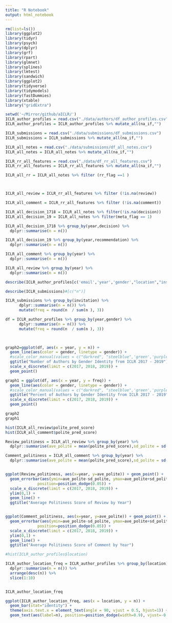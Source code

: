 ```yaml
---
title: "R Notebook"
output: html_notebook
---
```


```r
rm(list=ls())
library(ggplot2)
library(tidyr)
library(psych)
library(dplyr)
library(grf)
library(rpart)
library(glmnet)
library(splines)
library(lmtest)
library(sandwich)
library(ggplot2)
library(tidyverse)
library(tidymodels)
library(fastDummies)
library(xtable)
library("gridExtra") 
```
```r
setwd('~/Mirror/github/aICLR/')
ICLR_author_profiles = read.csv("./data/authors/df_author_profiles.csv")
ICLR_author_profiles = ICLR_author_profiles %>% mutate_all(na_if,"")

ICLR_submissions = read.csv("./data/submissions/df_submissions.csv")
ICLR_submissions = ICLR_submissions %>% mutate_all(na_if,"")

ICLR_all_notes = read.csv("./data/submissions/df_all_notes.csv")
ICLR_all_notes = ICLR_all_notes %>% mutate_all(na_if,"")

ICLR_rr_all_features = read.csv("./data/df_rr_all_features.csv")
ICLR_rr_all_features = ICLR_rr_all_features %>% mutate_all(na_if,"")
```
```r
ICLR_all_rr = ICLR_all_notes %>% filter (rr_flag ==1 )



ICLR_all_review = ICLR_rr_all_features %>% filter (!is.na(review))

ICLR_all_comment = ICLR_rr_all_features %>% filter (!is.na(comment))

ICLR_all_decision_1718 = ICLR_all_notes %>% filter(!is.na(decision))
ICLR_all_decision_19 = ICLR_all_notes %>% filter(meta_flag == 1)

ICLR_all_decision_1718 %>% group_by(year,decision) %>%
  dplyr::summarise(n = n())

ICLR_all_decision_19 %>% group_by(year,recommendation) %>%
  dplyr::summarise(n = n())

ICLR_all_comment %>% group_by(year) %>%
  dplyr::summarise(n = n()) 

ICLR_all_review %>% group_by(year) %>%
  dplyr::summarise(n = n()) 

```

```r

describe(ICLR_author_profiles[c('email','year','gender',"location","institution", "X2017_position", "X2018_position", "X2019_position" )])[c("n")]

```
```r

describe(ICLR_submissions)#[c("n")]

```
```r
ICLR_submissions %>% group_by(invitation) %>%
      dplyr::summarise(n = n()) %>%
      mutate(freq = round(n  / sum(n ), 3))
```




```r
df = ICLR_author_profiles %>% group_by(year,gender) %>%
      dplyr::summarise(n = n()) %>%
      mutate(freq = round(n  / sum(n ), 3))
  


graph2=ggplot(df, aes(x = year, y = n)) + 
  geom_line(aes(color = gender, linetype = gender)) + 
  #scale_color_manual(values = c("darkred", "steelblue",'green','purple')) +
  ggtitle("Number of Authors by Gender Identity from ICLR 2017 - 2019") +
  scale_x_discrete(limit = c(2017, 2018, 2019)) +
  geom_point()

graph1 = ggplot(df, aes(x = year, y = freq)) + 
  geom_line(aes(color = gender, linetype = gender)) + 
  #scale_color_manual(values = c("darkred", "steelblue",'green','purple')) +
  ggtitle("Percent of Authors by Gender Identity from ICLR 2017 - 2019")+
  scale_x_discrete(limit = c(2017, 2018, 2019)) + 
  geom_point()

graph2
graph1
```

```r

hist(ICLR_all_review$polite_pred_score)
hist(ICLR_all_comment$polite_pred_score)

Review_politiness = ICLR_all_review %>% group_by(year) %>%
  dplyr::summarise(ave_polite = mean(polite_pred_score),sd_polite = sd(polite_pred_score))

Comment_politiness = ICLR_all_comment %>% group_by(year) %>%
  dplyr::summarise(ave_polite = mean(polite_pred_score),sd_polite = sd(polite_pred_score))


ggplot(Review_politiness, aes(x=year, y=ave_polite)) + geom_point() +
  geom_errorbar(aes(ymin=ave_polite-sd_polite, ymax=ave_polite+sd_polite), width=.2,
              position=position_dodge(0.05)) +
  scale_x_discrete(limit = c(2017, 2018, 2019)) +
  ylim(0,1) +
  geom_line() +
  ggtitle("Average Politiness Score of Review by Year")


ggplot(Comment_politiness, aes(x=year, y=ave_polite)) + geom_point() +
  geom_errorbar(aes(ymin=ave_polite-sd_polite, ymax=ave_polite+sd_polite), width=.2,
              position=position_dodge(0.05)) +
  scale_x_discrete(limit = c(2017, 2018, 2019)) +
  ylim(0,1) +
  geom_line() +
  ggtitle("Average Politiness Score of Comment by Year")
```

```r
#hist(ICLR_author_profiles$location)

ICLR_author_location_freq = ICLR_author_profiles %>% group_by(location) %>%
  dplyr::summarise(n = n()) %>%
  arrange(desc(n)) %>%
  slice(1:10)


ICLR_author_location_freq

ggplot(ICLR_author_location_freq, aes(x = location, y = n)) +
  geom_bar(stat="identity") +
  theme(axis.text.x = element_text(angle = 90, vjust = 0.5, hjust=1)) +
  geom_text(aes(label=n), position=position_dodge(width=0.9), vjust=-0.25)

```

